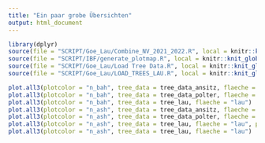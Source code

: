 ```yaml
---
title: "Ein paar grobe Übersichten"
output: html_document
---
```


```r
library(dplyr)
source(file = "SCRIPT/Goe_Lau/Combine_NV_2021_2022.R", local = knitr::knit_global())
source(file = "SCRIPT/IBF/generate_plotmap.R", local = knitr::knit_global())
source(file = "SCRIPT/Goe_Lau/Load Tree Data.R", local = knitr::knit_global())
source(file = "SCRIPT/Goe_Lau/LOAD_TREES_LAU.R", local = knitr::knit_global())

```


```r
plot.all3(plotcolor = "n_bah", tree_data = tree_data_ansitz, flaeche = "goe_ans")
plot.all3(plotcolor = "n_bah", tree_data = tree_data_polter, flaeche = "goe_pol")
plot.all3(plotcolor = "n_bah", tree_data = tree_lau, flaeche = "lau")
plot.all3(plotcolor = "n_ash", tree_data = tree_data_ansitz, flaeche = "goe_ans")
plot.all3(plotcolor = "n_ash", tree_data = tree_data_polter, flaeche = "goe_pol")
plot.all3(plotcolor = "n_ash", tree_data = tree_lau, flaeche = "lau", plotsize = "TSF")
plot.all3(plotcolor = "n_ash", tree_data = tree_lau, flaeche = "lau")

```


